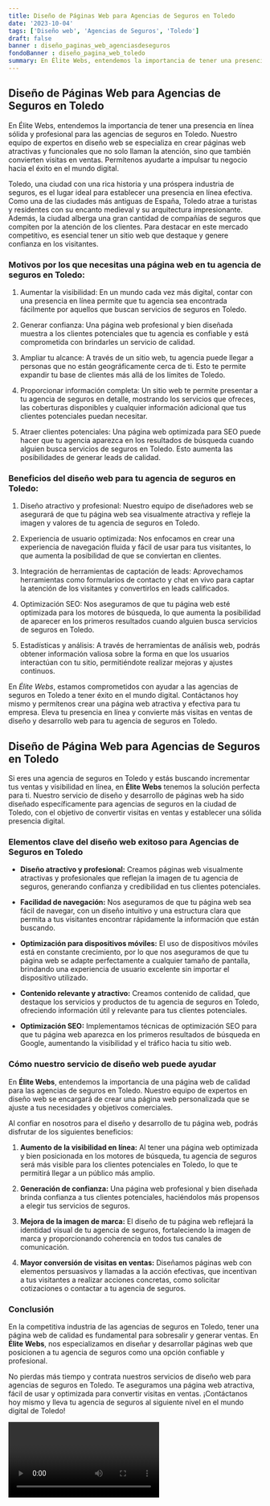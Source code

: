 ```yaml
---
title: Diseño de Páginas Web para Agencias de Seguros en Toledo
date: '2023-10-04'
tags: ['Diseño web', 'Agencias de Seguros', 'Toledo']
draft: false
banner : diseño_paginas_web_agenciasdeseguros
fondoBanner : diseño_pagina_web_toledo
summary: En Élite Webs, entendemos la importancia de tener una presencia en línea sólida y profesional para las agencias de seguros en Toledo. Nuestro equipo de expertos en diseño web se especializa en crear páginas web atractivas y funcionales que no solo llaman la atención, sino que también convierten visitas en ventas. Permítenos ayudarte a impulsar tu negocio hacia el éxito en el mundo digital.
---
```


## Diseño de Páginas Web para Agencias de Seguros en Toledo

En Élite Webs, entendemos la importancia de tener una presencia en línea sólida y profesional para las agencias de seguros en Toledo. Nuestro equipo de expertos en diseño web se especializa en crear páginas web atractivas y funcionales que no solo llaman la atención, sino que también convierten visitas en ventas. Permítenos ayudarte a impulsar tu negocio hacia el éxito en el mundo digital.

Toledo, una ciudad con una rica historia y una próspera industria de seguros, es el lugar ideal para establecer una presencia en línea efectiva. Como una de las ciudades más antiguas de España, Toledo atrae a turistas y residentes con su encanto medieval y su arquitectura impresionante. Además, la ciudad alberga una gran cantidad de compañías de seguros que compiten por la atención de los clientes. Para destacar en este mercado competitivo, es esencial tener un sitio web que destaque y genere confianza en los visitantes.

### Motivos por los que necesitas una página web en tu agencia de seguros en Toledo:

1. Aumentar la visibilidad: En un mundo cada vez más digital, contar con una presencia en línea permite que tu agencia sea encontrada fácilmente por aquellos que buscan servicios de seguros en Toledo.

2. Generar confianza: Una página web profesional y bien diseñada muestra a los clientes potenciales que tu agencia es confiable y está comprometida con brindarles un servicio de calidad.

3. Ampliar tu alcance: A través de un sitio web, tu agencia puede llegar a personas que no están geográficamente cerca de ti. Esto te permite expandir tu base de clientes más allá de los límites de Toledo.

4. Proporcionar información completa: Un sitio web te permite presentar a tu agencia de seguros en detalle, mostrando los servicios que ofreces, las coberturas disponibles y cualquier información adicional que tus clientes potenciales puedan necesitar.

5. Atraer clientes potenciales: Una página web optimizada para SEO puede hacer que tu agencia aparezca en los resultados de búsqueda cuando alguien busca servicios de seguros en Toledo. Esto aumenta las posibilidades de generar leads de calidad.

### Beneficios del diseño web para tu agencia de seguros en Toledo:

1. Diseño atractivo y profesional: Nuestro equipo de diseñadores web se asegurará de que tu página web sea visualmente atractiva y refleje la imagen y valores de tu agencia de seguros en Toledo.

2. Experiencia de usuario optimizada: Nos enfocamos en crear una experiencia de navegación fluida y fácil de usar para tus visitantes, lo que aumenta la posibilidad de que se conviertan en clientes.

3. Integración de herramientas de captación de leads: Aprovechamos herramientas como formularios de contacto y chat en vivo para captar la atención de los visitantes y convertirlos en leads calificados.

4. Optimización SEO: Nos aseguramos de que tu página web esté optimizada para los motores de búsqueda, lo que aumenta la posibilidad de aparecer en los primeros resultados cuando alguien busca servicios de seguros en Toledo.

5. Estadísticas y análisis: A través de herramientas de análisis web, podrás obtener información valiosa sobre la forma en que los usuarios interactúan con tu sitio, permitiéndote realizar mejoras y ajustes continuos.

En *Élite Webs*, estamos comprometidos con ayudar a las agencias de seguros en Toledo a tener éxito en el mundo digital. Contáctanos hoy mismo y permítenos crear una página web atractiva y efectiva para tu empresa. Eleva tu presencia en línea y convierte más visitas en ventas de diseño y desarrollo web para tu agencia de seguros en Toledo.

<GifSeo />

<Cta />

## Diseño de Página Web para Agencias de Seguros en Toledo

Si eres una agencia de seguros en Toledo y estás buscando incrementar tus ventas y visibilidad en línea, en **Élite Webs** tenemos la solución perfecta para ti. Nuestro servicio de diseño y desarrollo de páginas web ha sido diseñado específicamente para agencias de seguros en la ciudad de Toledo, con el objetivo de convertir visitas en ventas y establecer una sólida presencia digital. 

### Elementos clave del diseño web exitoso para Agencias de Seguros en Toledo

- **Diseño atractivo y profesional:** Creamos páginas web visualmente atractivas y profesionales que reflejan la imagen de tu agencia de seguros, generando confianza y credibilidad en tus clientes potenciales.

- **Facilidad de navegación:** Nos aseguramos de que tu página web sea fácil de navegar, con un diseño intuitivo y una estructura clara que permita a tus visitantes encontrar rápidamente la información que están buscando.

- **Optimización para dispositivos móviles:** El uso de dispositivos móviles está en constante crecimiento, por lo que nos aseguramos de que tu página web se adapte perfectamente a cualquier tamaño de pantalla, brindando una experiencia de usuario excelente sin importar el dispositivo utilizado.

- **Contenido relevante y atractivo:** Creamos contenido de calidad, que destaque los servicios y productos de tu agencia de seguros en Toledo, ofreciendo información útil y relevante para tus clientes potenciales.

- **Optimización SEO:** Implementamos técnicas de optimización SEO para que tu página web aparezca en los primeros resultados de búsqueda en Google, aumentando la visibilidad y el tráfico hacia tu sitio web.

### Cómo nuestro servicio de diseño web puede ayudar

En **Élite Webs**, entendemos la importancia de una página web de calidad para las agencias de seguros en Toledo. Nuestro equipo de expertos en diseño web se encargará de crear una página web personalizada que se ajuste a tus necesidades y objetivos comerciales.

Al confiar en nosotros para el diseño y desarrollo de tu página web, podrás disfrutar de los siguientes beneficios:

1. **Aumento de la visibilidad en línea:** Al tener una página web optimizada y bien posicionada en los motores de búsqueda, tu agencia de seguros será más visible para los clientes potenciales en Toledo, lo que te permitirá llegar a un público más amplio.

2. **Generación de confianza:** Una página web profesional y bien diseñada brinda confianza a tus clientes potenciales, haciéndolos más propensos a elegir tus servicios de seguros.

3. **Mejora de la imagen de marca:** El diseño de tu página web reflejará la identidad visual de tu agencia de seguros, fortaleciendo la imagen de marca y proporcionando coherencia en todos tus canales de comunicación.

4. **Mayor conversión de visitas en ventas:** Diseñamos páginas web con elementos persuasivos y llamadas a la acción efectivas, que incentivan a tus visitantes a realizar acciones concretas, como solicitar cotizaciones o contactar a tu agencia de seguros.

### Conclusión

En la competitiva industria de las agencias de seguros en Toledo, tener una página web de calidad es fundamental para sobresalir y generar ventas. En **Élite Webs**, nos especializamos en diseñar y desarrollar páginas web que posicionen a tu agencia de seguros como una opción confiable y profesional.

No pierdas más tiempo y contrata nuestros servicios de diseño web para agencias de seguros en Toledo. Te aseguramos una página web atractiva, fácil de usar y optimizada para convertir visitas en ventas. ¡Contáctanos hoy mismo y lleva tu agencia de seguros al siguiente nivel en el mundo digital de Toledo!

<Video />

<CtaBot job='Agencias de Seguros' city='Toledo'/>

<Gmaps query='Toledo+españa+maps' />